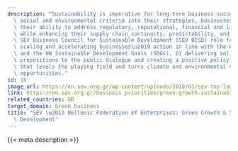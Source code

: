 ```yaml
---
description: "Sustainability is imperative for long-term business success. By incorporating\
  \ social and environmental criteria into their strategies, businesses can improve\
  \ their ability to address regulatory, reputational, financial and liability risks,\
  \ while enhancing their supply chain continuity, predictability, and resilience.\
  \ SEV Business Council for Sustainable Development (SEV BCSD) role focuses on: a)\
  \ scaling and accelerating businesses\u2019 action in line with the EU Green Deal\
  \ and the UN Sustainable Development Goals (SDGs), b) delivering solid business\
  \ propositions to the public dialogue and creating a positive policy feedback loop\
  \ that levels the playing field and turns climate and environmental challenges into\
  \ opportunities."
id: 18
image_url: https://en.sev.org.gr/wp-content/uploads/2018/01/sev-top-logo.png
link: https://en.sev.org.gr/business_priorities/green-growth-sustainability/
related_countries: GR
target_domain: Green business
title: "SEV \u2013 Hellenic Federation of Enterprises: Green Growth & Sustainable\
  \ Development"
---
```


{{< meta description >}}